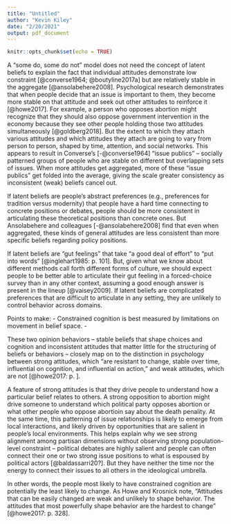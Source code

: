 ```yaml
---
title: "Untitled"
author: "Kevin Kiley"
date: "2/20/2021"
output: pdf_document
---
```


```r
knitr::opts_chunk$set(echo = TRUE)
```


A "some do, some do not" model does not need the concept of latent beliefs to explain the fact that individual attitudes demonstrate low constraint [@converse1964; @boutyline2017a] but are relatively stable in the aggregate [@ansolabehere2008]. Psychological research demonstrates that when people decide that an issue is important to them, they become more stable on that attitude and seek out other attitudes to reinforce it [@howe2017]. For example, a person who opposes abortion might recognize that they should also oppose government intervention in the economy because they see other people holding those two attitudes simultaneously [@goldberg2018]. But the extent to which they attach various attitudes and which attitudes they attach are going to vary from person to person, shaped by time, attention, and social networks. This appears to result in Converse's [-@converse1964] "issue publics" -- socially patterned groups of people who are stable on different but overlapping sets of issues. When more attitudes get aggregated, more of these "issue publics" get folded into the average, giving the scale greater consistency as inconsistent (weak) beliefs cancel out.



If latent beliefs are people's abstract preferences (e.g., preferences for tradition versus modernity) that people have a hard time connecting to concrete positions or debates, people should be more consistent in articulating these theoretical positions than concrete ones. But Ansolabehere and colleagues [-@ansolabehere2008] find that even when aggregated, these kinds of general attitudes are less consistent than more specific beliefs regarding policy positions. 

If latent beliefs are "gut feelings" that take "a good deal of effort" to "put into words" [@inglehart1985: p. 101]. But, given what we know about different methods call forth different forms of culture, we should expect people to be better able to articulate their gut feeling in a forced-choice survey than in any other context, assuming a good enough answer is present in the lineup [@vaisey2009]. If latent beliefs are complicated preferences that are difficult to articulate in any setting, they are unlikely to control behavior across domains.


Points to make:
- Constrained cognition is best measured by limitations on movement in belief space.
- 



These two opinion behaviors -- stable beliefs that shape choices and cognition and inconsistent attitudes that matter little for the structuring of beliefs or behaviors -- closely map on to the distinction in psychology between strong attitudes, which "are resistant to change, stable over time, influential on cognition, and influential on action," and weak attitudes, which are not [@howe2017: p. ]. 

A feature of strong attitudes is that they drive people to understand how a particular belief relates to others. A strong opposition to abortion might drive someone to understand which political party opposes abortion or what other people who oppose abortioin say about the death penality. At the same time, this patterning of issue relationships is likely to emerge from local interactions, and likely driven by opportunities that are salient in people's local environments. This helps explain why we see strong alignment among partisan dimensions without observing strong population-level constraint -- political debates are highly salient and people can often connect their one or two strong issue positions to what is espoused by political actors [@baldassarri20?]. But they have neither the time nor the energy to connect their issues to all others in the ideological umbrella.

In other words, the people most likely to have constrained cognition are potentially the least likely to change. As Howe and Krosnick note, "Attitudes that can be easily changed are weak and unlikely to shape behavior. The attitudes that most powerfully shape behavior are the hardest to change" [@howe2017: p. 328]. 

